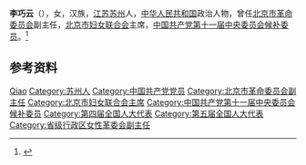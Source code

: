 {{Otheruses|other=名为李巧云的其他人物|李巧云}}

'''李巧云'''（{{bd|1944年|4月|}}），女，汉族，[[江苏|江苏]][[苏州|苏州]]人，[[中华人民共和国|中华人民共和国]]政治人物，曾任[[北京市革命委员会|北京市革命委员会]]副主任，[[北京市妇女联合会|北京市妇女联合会]]主席，[[中国共产党第十一届中央委员会候补委员|中国共产党第十一届中央委员会候补委员]]。<ref>{{Cite book|title=中国共产党历届中央委员大辞典 1921-2003|author=|publisher=中共党史出版社|year=2004|isbn=|location=北京|pages=}}</ref>

== 参考资料 ==
{{reflist}}

{{中国人物小作品}}
{{Navboxes 
| title  = 李巧云在[[中华全国妇女联合会|中华全国妇女联合会]]的职务
| list1  =
{{中华全国妇女联合会第七届执行委员会}}
{{中华全国妇女联合会第八届执行委员会}}
}}

{{Authority control}}
{{DEFAULTSORT:Li李}}
[[Category:李姓|Qiao]]
[[Category:苏州人|Category:苏州人]]
[[Category:中国共产党党员|Category:中国共产党党员]]
[[Category:北京市革命委员会副主任|Category:北京市革命委员会副主任]]
[[Category:北京市妇女联合会主席|Category:北京市妇女联合会主席]]
[[Category:中国共产党第十一届中央委员会候补委员|Category:中国共产党第十一届中央委员会候补委员]]
[[Category:第四届全国人大代表|Category:第四届全国人大代表]]
[[Category:第五届全国人大代表|Category:第五届全国人大代表]]
[[Category:省级行政区女性革委会副主任|Category:省级行政区女性革委会副主任]]